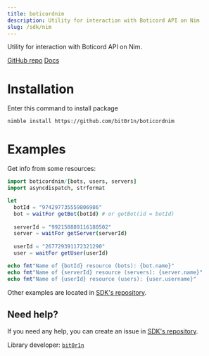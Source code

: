 ```yaml
---
title: boticordnim
description: Utility for interaction with Boticord API on Nim
slug: /sdk/nim
---
```


Utility for interaction with Boticord API on Nim.

[GitHub repo](https://github.com/bit0r1n/boticordnim)
[Docs](https://bit0r1n.github.io/boticordnim/)

# Installation

Enter this command to install package

```
nimble install https://github.com/bit0r1n/boticordnim
```

# Examples
Get info from some resources:

```nim
import boticordnim/[bots, users, servers]
import asyncdispatch, strformat

let
  botId = "974297735559806986"
  bot = waitFor getBot(botId) # or getBot(id = botId)
  
  serverId = "992158889116180502"
  server = waitFor getServer(serverId)
  
  userId = "267729391172321290"
  user = waitFor getUser(userId)

echo fmt"Name of {botId} resource (bots): {bot.name}"
echo fmt"Name of {serverId} resource (servers): {server.name}"
echo fmt"Name of {userId} resource (users): {user.username}"
```
Other examples are located in [SDK's repository](https://github.com/boticord/boticordnim/tree/master/examples).

## Need help?

If you need any help, you can create an issue in [SDK's repository](https://github.com/boticord/boticordnim/issues).

Library developer: [`bit0r1n`](https://boticord.top/profile/267729391172321290)
